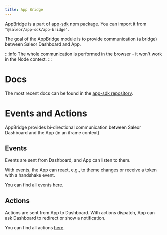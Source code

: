 ```yaml
---
title: App Bridge
---
```


AppBridge is a part of [app-sdk](../developing-apps/app-sdk/overview.mdx) npm package. You can import it from `"@saleor/app-sdk/app-bridge"`.

The goal of the AppBridge module is to provide communication (a bridge) between Saleor Dashboard and App.

:::info
The whole communication is performed in the browser - it won't work in the Node context.
:::

# Docs

The most recent docs can be found in the [app-sdk repository](https://github.com/saleor/saleor-app-sdk/blob/main/docs/app-bridge.md).

# Events and Actions

AppBridge provides bi-directional communication between Saleor Dashboard and the App (in an iframe context)

## Events

Events are sent from Dashboard, and App can listen to them.

With events, the App can react, e.g., to theme changes or receive a token with a handshake event.

You can find all events [here](https://github.com/saleor/saleor-app-sdk/blob/main/docs/app-bridge.mdx#events).

## Actions

Actions are sent from App to Dashboard. With actions dispatch, App can ask Dashboard to redirect or show a notification.

You can find all actions [here](https://github.com/saleor/saleor-app-sdk/blob/main/docs/app-bridge.mdx#actions).
